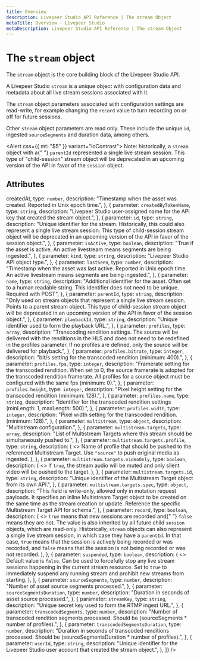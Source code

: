 ```yaml
---
title: Overview
description: Livepeer Studio API Reference | The stream Object
metaTitle: Overview - Livepeer Studio
metaDescription: Livepeer Studio API Reference | The stream Object
---
```


# The `stream` object

The `stream` object is the core building block of the Livepeer Studio API.

A Livepeer Studio `stream` is a unique object with configuration data and
metadata about all live stream sessions associated with it.

The `stream` object parameters associated with configuration settings are
read-write, for example changing the `record` value to turn recording on or off
for future sessions.

Other `stream` object parameters are read only. These include the unique `id`,
ingested `sourceSegments` and duration data, among others.

<Alert css={{ mt: "$5" }} variant="loContrast">
  <Text size="3" variant="gray">
    Note: historically, a <code>stream</code> object with a{" "}
    <code>parentId</code> represented a single live stream session. This type of
    "child-session" stream object will be deprecated in an upcoming version of
    the API in favor of the <code>session</code> object.
  </Text>
</Alert>

## Attributes

<Table
  data={[
    {
      parameter: <code>createdAt</code>,
      type: <code>number</code>,
      description:
        "Timestamp when the asset was created. Reported in Unix epoch time.",
    },
    {
      parameter: <code>createdByTokenName</code>,
      type: <code>string</code>,
      description:
        "Livepeer Studio user-assigned name for the API key that created the stream object.",
    },
    {
      parameter: <code>id</code>,
      type: <code>string</code>,
      description:
        "Unique identifier for the stream. Historically, this could also represent a single live stream session. This type of child-session stream object will be deprecated in an upcoming version of the API in favor of the session object.",
    },
    {
      parameter: <code>isActive</code>,
      type: <code>boolean</code>,
      description:
        "True if the asset is active. An active livestream means segments are being ingested.",
    },
    {
      parameter: <code>kind</code>,
      type: <code>string</code>,
      description: "Livepeer Studio API object type.",
    },
    {
      parameter: <code>lastSeen</code>,
      type: <code>number</code>,
      description:
        "Timestamp when the asset was last active. Reported in Unix epoch time. An active livestream means segments are being ingested.",
    },
    {
      parameter: <code>name</code>,
      type: <code>string</code>,
      description:
        "Additional identifier for the asset. Often set to a human readable string. This identifier does not need to be unique. Required with POST",
    },
    {
      parameter: <code>parentId</code>,
      type: <code>string</code>,
      description:
        "Only used on stream objects that represent a single live stream session. Points to a parent stream object. This type of child-session stream object will be deprecated in an upcoming version of the API in favor of the session object.",
    },
    {
      parameter: <code>playbackId</code>,
      type: <code>string</code>,
      description: "Unique identifier used to form the playback URL.",
    },
    {
      parameter: <code>profiles</code>,
      type: <code>array</code>,
      description:
        "Transcoding rendition settings. The source will be delivered with the renditions in the HLS and does not need to be redefined in the profiles parameter. If no profiles are defined, only the source will be delivered for playback.",
    },
    {
      parameter: <code>profiles.bitrate</code>,
      type: <code>integer</code>,
      description: "bit/s setting for the transcoded rendition (minimum: 400).",
    },
    {
      parameter: <code>profiles.fps</code>,
      type: <code>integer</code>,
      description:
        "Framerate setting for the transcoded rendition. When set to 0, the source framerate is adopted for the transcoded rendition framerate. All profiles for a source object must be configured with the same fps (minimum: 0).",
    },
    {
      parameter: <code>profiles.height</code>,
      type: <code>integer</code>,
      description:
        "Pixel height setting for the transcoded rendition (minimum: 128).",
    },
    {
      parameter: <code>profiles.name</code>,
      type: <code>string</code>,
      description:
        "Identifier for the transcoded rendition settings (minLength: 1, maxLength: 500).",
    },
    {
      parameter: <code>profiles.width</code>,
      type: <code>integer</code>,
      description:
        "Pixel width setting for the transcoded rendition. (minimum: 128).",
    },
    {
      parameter: <code>multistream</code>,
      type: <code>object</code>,
      description: "Multistream configuration.",
    },
    {
      parameter: <code>multistream.targets</code>,
      type: <code>array</code>,
      description:
        "List of Multistream Targets where this stream should be simultaneously pushed to.",
    },
    {
      parameter: <code>multistream.targets.profile</code>,
      type: <code>string</code>,
      description: (
        <>
          Name of profile that should be pushed to the referenced Multistream
          Target. Use <code>"source"</code> to push original media as ingested.
        </>
      ),
    },
    {
      parameter: <code>multistream.targets.videoOnly</code>,
      type: <code>boolean</code>,
      description: (
        <>
          If <code>true</code>, the stream audio will be muted and only silent
          video will be pushed to the target.
        </>
      ),
    },
    {
      parameter: <code>multistream.targets.id</code>,
      type: <code>string</code>,
      description:
        "Unique identifier of the Multistream Target object from its own API.",
    },
    {
      parameter: <code>multistream.targets.spec</code>,
      type: <code>object</code>,
      description:
        "This field is write-only, allowed only in mutation request payloads. It specifies an inline Multistream Target object to be created on the same time as the stream creation or update. Reference the specific Multistream Target API for schema.",
    },
    {
      parameter: <code>record</code>,
      type: <code>boolean</code>,
      description: (
        <>
          <code>true</code> means that new sessions are recorded and{" "}
          <code>false</code> means they are not. The value is also inherited by
          all future child <code>session</code> objects, which are read-only.
          Historically, <code>stream</code> objects can also represent a single
          live stream session, in which case they have a <code>parentId</code>.
          In that case, <code>true</code> means that the session is actively
          being recorded or was recorded, and <code>false</code> means that the
          session is not being recorded or was not recorded.
        </>
      ),
    },
    {
      parameter: <code>suspended</code>,
      type: <code>boolean</code>,
      description: (
        <>
          Default value is <code>false</code>. Can be used to forcefully stop
          any live stream sessions happening in the current stream resource. Set
          to <code>true</code> to immediately suspend any running stream and
          prohibit new streams from starting.
        </>
      ),
    },
    {
      parameter: <code>sourceSegments</code>,
      type: <code>number</code>,
      description: "Number of asset source segments processed.",
    },
    {
      parameter: <code>sourceSegmentsDuration</code>,
      type: <code>number</code>,
      description: "Duration in seconds of asset source processed.",
    },
    {
      parameter: <code>streamKey</code>,
      type: <code>string</code>,
      description: "Unique secret key used to form the RTMP ingest URL.",
    },
    {
      parameter: <code>transcodedSegments</code>,
      type: <code>number</code>,
      description:
        "Number of transcoded rendition segments processed. Should be (sourceSegments * number of profiles).",
    },
    {
      parameter: <code>transcodedSegmentsDuration</code>,
      type: <code>number</code>,
      description:
        "Duration in seconds of transcoded renditions processed. Should be (sourceSegmentsDuration * number of profiles).",
    },
    {
      parameter: <code>userId</code>,
      type: <code>string</code>,
      description:
        "Unique identifier for the Livepeer Studio user account that created the stream object.",
    },
  ]}
/>
